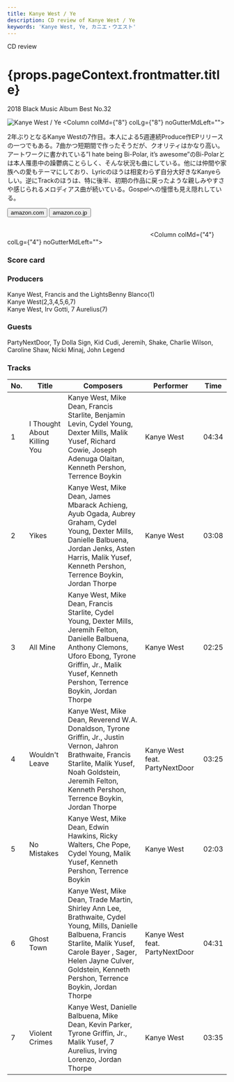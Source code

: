 ```yaml
---
title: Kanye West / Ye
description: CD review of Kanye West / Ye
keywords: 'Kanye West, Ye, カニエ・ウエスト'
---
```





<p className="largeP">CD review</p>
<h1 className="h1--no--margin">{props.pageContext.frontmatter.title}</h1>
<p className="largeP"><Link to="/best50/2018/">2018 Black Music Album Best No.32</Link></p>

<Row  className="image-card-group">
	<Column colMd={"4"} colLg={"4"} noGutterMdLeft="">
       <ImageCard>

![Kanye West / Ye](../../images/cd/kanyewest9L.jpg) 
</ImageCard>
	</Column>
	<Column colMd={"8"} colLg={"8"} noGutterMdLeft="">
	<p>
	2年ぶりとなるKanye Westの7作目。本人による5週連続Produce作EPリリースの一つでもある。7曲かつ短期間で作ったそうだが、クオリティはかなり高い。アートワークに書かれている”I hate being Bi-Polar, it’s awesome”のBi-Polarとは本人罹患中の躁鬱病ことらしく、そんな状況も曲にしている。他には仲間や家族への愛もテーマにしており、Lyricのほうは相変わらず自分大好きなKanyeらしい。逆にTrackのほうは、特に後半、初期の作品に戻ったような親しみやすさや感じられるメロディアス曲が続いている。Gospelへの憧憬も見え隠れしている。
	</p>
	<div>
	  <Button href="https://amzn.to/3dK8LYK" kind="primary" size="small" renderIcon={ArrowUpRight24}>
      amazon.com
      </Button>
      <Button href="https://amzn.to/2CRRUqo" kind="secondary" size="small" renderIcon={ArrowUpRight24}>
      amazon.co.jp
      </Button>
	</div>
	<a style="display:inline-block;overflow:hidden;background:url(https://linkmaker.itunes.apple.com/ja-jp/lockup.svg?releaseDate=2018-06-01&kind=album&bubble=apple_music&style=mono-black) no-repeat;width:180px;height:45px;" href="https://geo.music.apple.com/jp/album/ye/1441456689?mt=1&app=music&ls=1&at=11lcug"></a>
	<a style="display:inline-block;overflow:hidden;background:url(https://linkmaker.itunes.apple.com/ja-jp/badge-lrg.svg?releaseDate=2018-06-01T00:00:00Z&kind=album&bubble=itunes_music) no-repeat;width:140px;height:45px;" href="https://geo.music.apple.com/jp/album/ye/1441456689?app=itunes&at=11lcug"></a>
	</Column>
</Row>
<Row >
	<Column colMd={"4"} colLg={"4"} noGutterMdLeft="">
<div>
    <h3>Score card</h3>
	<SliderJS1 value="3" />
    <SliderJS2 value="3" />
	<SliderJS3 value="1" />
    <SliderJS4 value="8" />
</div>
</Column>
<Column colMd={"8"} colLg={"8"} noGutterMdLeft="">
<div>
<h3>Producers</h3>
<p>
Kanye West, Francis and the LightsBenny Blanco(1)
<br/>Kanye West(2,3,4,5,6,7)
<br/>Kanye West, Irv Gotti, 7 Aurelius(7)
</p>
<h3>Guests</h3>
<p>
PartyNextDoor, Ty Dolla Sign, Kid Cudi, Jeremih, Shake, Charlie Wilson, Caroline Shaw, Nicki Minaj, John Legend
</p>
</div>
</Column>
</Row>

<h3>Tracks</h3>

| No. |	 Title                      |	 Composers                                                                                                                                                                                                                                 |	 Performer                  | Time	|
| --- |	--------------------------- | -------------------------------------------------------------------------------------------------------------------------------------------------------------------------------------------------------------------------------------------- | ------------------------------ | ----- |
| 1	  |	I Thought About Killing You	| Kanye West, Mike Dean, Francis Starlite, Benjamin Levin, Cydel Young, Dexter Mills, Malik Yusef, Richard Cowie, Joseph Adenuga Olaitan, Kenneth Pershon, Terrence Boykin                                                                     | Kanye West                    	| 04:34 |
| 2	  |	Yikes                      	| Kanye West, Mike Dean, James Mbarack Achieng, Ayub Ogada, Aubrey Graham, Cydel Young, Dexter Mills, Danielle Balbuena, Jordan Jenks, Asten Harris, Malik Yusef, Kenneth Pershon, Terrence Boykin, Jordan Thorpe                              | Kanye West                    	| 03:08 |
| 3	  |	All Mine                   	| Kanye West, Mike Dean, Francis Starlite, Cydel Young, Dexter Mills, Jeremih Felton, Danielle Balbuena, Anthony Clemons, Uforo Ebong, Tyrone Griffin, Jr., Malik Yusef, Kenneth Pershon, Terrence Boykin, Jordan Thorpe                       | Kanye West                    	| 02:25 |
| 4	  |	Wouldn't Leave             	| Kanye West, Mike Dean, Reverend W.A. Donaldson, Tyrone Griffin, Jr., Justin Vernon, Jahron Brathwaite, Francis Starlite, Malik Yusef, Noah Goldstein, Jeremih Felton, Kenneth Pershon, Terrence Boykin, Jordan Thorpe                        | Kanye West feat. PartyNextDoor	| 03:25 |
| 5	  |	No Mistakes                	| Kanye West, Mike Dean, Edwin Hawkins, Ricky Walters, Che Pope, Cydel Young, Malik Yusef, Kenneth Pershon, Terrence Boykin                                                                                                                    | Kanye West                    	| 02:03 |
| 6	  |	Ghost Town                 	| Kanye West, Mike Dean, Trade Martin, Shirley Ann Lee, Brathwaite, Cydel Young, Mills, Danielle Balbuena, Francis Starlite, Malik Yusef, Carole Bayer , Sager, Helen Jayne Culver, Goldstein, Kenneth Pershon, Terrence Boykin, Jordan Thorpe | Kanye West feat. PartyNextDoor	| 04:31 |
| 7	  |	Violent Crimes             	| Kanye West, Danielle Balbuena, Mike Dean, Kevin Parker, Tyrone Griffin, Jr., Malik Yusef, 7 Aurelius, Irving Lorenzo, Jordan Thorpe                                                                                                          | Kanye West                    	| 03:35 |

<Row>
<Column colMd={3} colLg={3} noGutterMdLeft>
<Review1 />
</Column>

<Column colMd={3} colLg={3} noGutterMdLeft>
<Review2 />
</Column>
</Row>